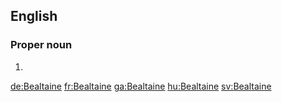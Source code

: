 ==English==
===Proper noun===
{{en-proper-noun}}

#{{alternative spelling of|[[Beltane]]}}

[[de:Bealtaine]]
[[fr:Bealtaine]]
[[ga:Bealtaine]]
[[hu:Bealtaine]]
[[sv:Bealtaine]]